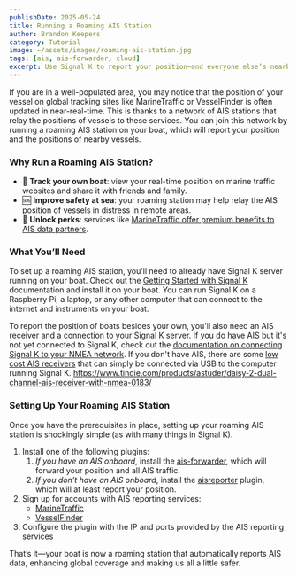 ```yaml
---
publishDate: 2025-05-24
title: Running a Roaming AIS Station
author: Brandon Keepers
category: Tutorial
image: ~/assets/images/roaming-ais-station.jpg
tags: [ais, ais-forwarder, cloud]
excerpt: Use Signal K to report your position—and everyone else’s nearby—to online services like MarineTraffic and VesselFinder.
---
```


If you are in a well-populated area, you may notice that the position of your vessel on global tracking sites like MarineTraffic or VesselFinder is often updated in near-real-time. This is thanks to a network of AIS stations that relay the positions of vessels to these services. You can join this network by running a roaming AIS station on your boat, which will report your position and the positions of nearby vessels.

### Why Run a Roaming AIS Station?

- 📍 **Track your own boat**: view your real-time position on marine traffic websites and share it with friends and family.
- 🆘 **Improve safety at sea**: your roaming station may help relay the AIS position of vessels in distress in remote areas.
- 🎁 **Unlock perks**: services like [MarineTraffic offer premium benefits to AIS data partners](https://support.marinetraffic.com/en/articles/9552976-what-benefits-do-i-get-as-an-ais-partner).

### What You’ll Need

To set up a roaming AIS station, you'll need to already have Signal K server running on your boat. Check out the [Getting Started with Signal K](https://demo.signalk.org/documentation/installation/) documentation and install it on your boat. You can run Signal K on a Raspberry Pi, a laptop, or any other computer that can connect to the internet and instruments on your boat.

To report the position of boats besides your own, you'll also need an AIS receiver and a connection to your Signal K server. If you do have AIS but it's not yet connected to Signal K, check out the [documentation on connecting Signal K to your NMEA network](https://demo.signalk.org/documentation/features/navdataserver/navdataserver.html). If you don't have AIS, there are some [low cost AIS receivers](https://shop.wegmatt.com/products/daisy-2-dual-channel-ais-receiver-with-nmea-0183?variant=7103563628580) that can simply be connected via USB to the computer running Signal K.
https://www.tindie.com/products/astuder/daisy-2-dual-channel-ais-receiver-with-nmea-0183/

### Setting Up Your Roaming AIS Station

Once you have the prerequisites in place, setting up your roaming AIS station is shockingly simple (as with many things in Signal K).

1. Install one of the following plugins:
   1. _If you have an AIS onboard_, install the [ais-forwarder](https://github.com/hkapanen/ais-forwarder), which will forward your position and all AIS traffic.
   2. _If you don’t have an AIS onboard_, install the [aisreporter](https://github.com/SignalK/aisreporter) plugin, which will at least report your position.
2. Sign up for accounts with AIS reporting services:
   - [MarineTraffic](https://www.marinetraffic.com/en/)
   - [VesselFinder](https://www.vesselfinder.com/)
3. Configure the plugin with the IP and ports provided by the AIS reporting services

That’s it—your boat is now a roaming station that automatically reports AIS data, enhancing global coverage and making us all a little safer.
